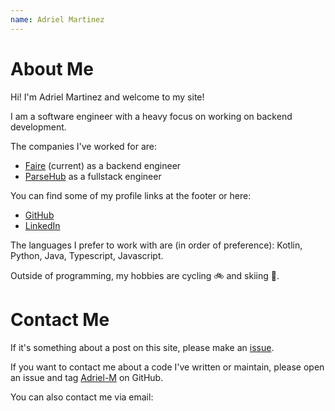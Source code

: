 ```yaml
---
name: Adriel Martinez
---
```


# About Me

Hi! I'm Adriel Martinez and welcome to my site!

I am a software engineer with a heavy focus on working on backend development.

The companies I've worked for are:

* [Faire](https://www.faire.com/) (current) as a backend engineer
* [ParseHub](https://www.parsehub.com/) as a fullstack engineer

You can find some of my profile links at the footer or here:

* [GitHub](https://github.com/Adriel-M)
* [LinkedIn](https://www.linkedin.com/in/adrielmartinez/)

The languages I prefer to work with are (in order of preference): Kotlin, Python, Java, Typescript, Javascript.

Outside of programming, my hobbies are cycling 🚲 and skiing 🎿.

# Contact Me

If it's something about a post on this site, please make an [issue](https://github.com/Adriel-M/adriel.dev/issues).

If you want to contact me about a code I've written or maintain, please open an issue and tag [Adriel-M](https://github.com/Adriel-M) on GitHub.

You can also contact me via email: <ObfuscatedEmail />
